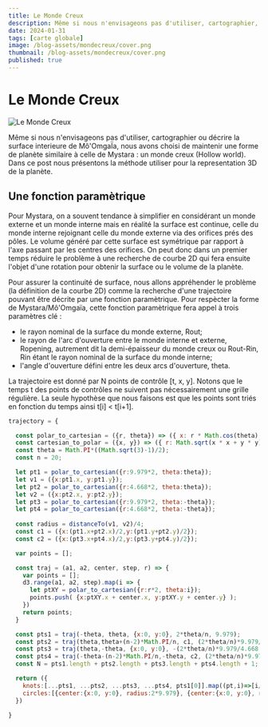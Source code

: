```yaml
---
title: Le Monde Creux
description: Même si nous n'envisageons pas d'utiliser, cartographier, décrire la surface interieure de Mô'OmgaÏa, nous avons choisi de maintenir une forme de planète similaire à celle de Mystara.
date: 2024-01-31
tags: [carte globale]
image: /blog-assets/mondecreux/cover.png
thumbnail: /blog-assets/mondecreux/cover.png
published: true
---
```


# Le Monde Creux

![Le Monde Creux](/blog-assets/mondecreux/cover.png)

Même si nous n'envisageons pas d'utiliser, cartographier ou décrire la surface interieure de Mô'OmgaÏa, nous avons choisi de maintenir une forme de planète similaire à celle de Mystara : un monde creux (Hollow world). Dans ce post nous présentons la méthode utiliser pour la representation 3D de la planète.

## Une fonction paramètrique

Pour Mystara, on a souvent tendance à simplifier en considérant un monde externe et un monde interne mais en réalité la surface est continue, celle du monde interne rejoignant celle du monde externe via des orifices prés des pôles. Le volume généré par cette surface est symétrique par rapport à l'axe passant par les centres des orifices. On peut donc dans un premier temps réduire le problème à une recherche de courbe 2D qui fera ensuite l'objet d'une rotation pour obtenir la surface ou le volume de la planète.

Pour assurer la continuité de surface, nous allons appréhender le problème (la définition de la courbe 2D) comme la recherche d'une trajectoire pouvant être décrite par une fonction paramètrique.
Pour respècter la forme de Mystara/Mô'Omgaïa, cette fonction paramètrique fera appel à trois paramètres clé :
* le rayon nominal de la surface du monde externe, Rout;
* le rayon de l'arc d'ouverture entre le monde interne et externe, Ropening, autrement dit la demi-épaisseur du monde creux ou Rout-Rin, Rin étant le rayon nominal de la surface du monde interne;
* l'angle d'ouverture défini entre les deux arcs d'ouverture, theta.

La  trajectoire est donné par N points de contrôle [t, x, y]. Notons que le temps t des points de contrôles ne suivent pas nécessairement une grille régulière. La seule hypothèse que nous faisons est que les points sont triés en fonction du temps ainsi t[i] < t[i+1].

```javascript copy
trajectory = {

  const polar_to_cartesian = ({r, theta}) => ({ x: r * Math.cos(theta), y: r * Math.sin(theta) })
  const cartesian_to_polar = ({x, y}) => ({ r: Math.sqrt(x * x + y * y), theta: Math.atan2(y, x) })
  const theta = Math.PI*((Math.sqrt(3)-1)/2);
  const n = 20;

  let pt1 = polar_to_cartesian({r:9.979*2, theta:theta});
  let v1 = ({x:pt1.x, y:pt1.y});
  let pt2 = polar_to_cartesian({r:4.668*2, theta:theta});
  let v2 = ({x:pt2.x, y:pt2.y});
  let pt3 = polar_to_cartesian({r:9.979*2, theta:-theta});
  let pt4 = polar_to_cartesian({r:4.668*2, theta:-theta});
  
  const radius = distanceTo(v1, v2)/4;
  const c1 = ({x:(pt1.x+pt2.x)/2,y:(pt1.y+pt2.y)/2});
  const c2 = ({x:(pt3.x+pt4.x)/2,y:(pt3.y+pt4.y)/2});

  var points = [];

  const traj = (a1, a2, center, step, r) => {
    var points = [];
    d3.range(a1, a2, step).map(i => {
      let ptXY = polar_to_cartesian({r:r*2, theta:i});
      points.push( {x:ptXY.x + center.x, y:ptXY.y + center.y} );
    })
    return points;
  }

  const pts1 = traj(-theta, theta, {x:0, y:0}, 2*theta/n, 9.979);
  const pts2 = traj(theta,theta+(n-2)*Math.PI/n, c1, (2*theta/n)*9.979/radius, radius);
  const pts3 = traj(theta,-theta, {x:0, y:0}, -(2*theta/n)*9.979/4.668, 4.668);
  const pts4 = traj(-theta-(n-2)*Math.PI/n,-theta, c2, (2*theta/n)*9.979/radius, radius);
  const N = pts1.length + pts2.length + pts3.length + pts4.length + 1;

  return ({
    knots:[...pts1, ...pts2, ...pts3, ...pts4, pts1[0]].map((pt,i)=>[i/N, pt.x, pt.y]), 
    circles:[{center:{x:0, y:0}, radius:2*9.979}, {center:{x:0, y:0}, radius:2*4.668}, {center:c1, radius:radius*2}, {center:c2, radius:radius*2}, {center:{x:0, y:0}, radius:9.979+4.668}]
  })
  
}
```



<ObservableNotebook notebook={notebook} cells={output_order} />
